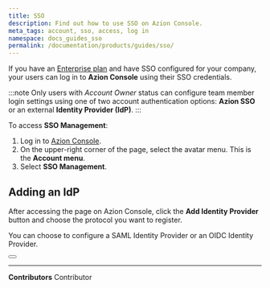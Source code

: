 ```yaml
---
title: SSO
description: Find out how to use SSO on Azion Console.
meta_tags: account, sso, access, log in
namespace: docs_guides_sso
permalink: /documentation/products/guides/sso/
---
```



If you have an [Enterprise plan](https://www.azion.com/en/professional-services/) and have SSO configured for your company, your users can log in to **Azion Console** using their SSO credentials.

:::note
Only users with *Account Owner* status can configure team member login settings using one of two account authentication options: **Azion SSO** or an external **Identity Provider (IdP)**.
:::

To access **SSO Management**:

1. Log in to [Azion Console](https://console.azion.com/).
2. On the upper-right corner of the page, select the avatar menu. This is the **Account menu**.
3. Select **SSO Management**.

## Adding an IdP

After accessing the page on Azion Console, click the **Add Identity Provider** button and choose the protocol you want to register.

You can choose to configure a SAML Identity Provider or an OIDC Identity Provider.

<Button href="/en/documentation/products/guides/#accounts" text="identity providers guides"></Button>



---


**Contributors** <ContributorList>Contributor</ContributorList>
